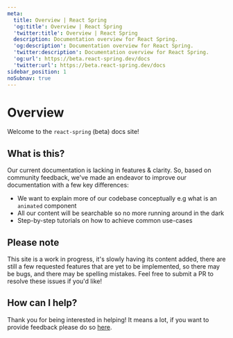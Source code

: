```yaml
---
meta:
  title: Overview | React Spring
  'og:title': Overview | React Spring
  'twitter:title': Overview | React Spring
  description: Documentation overview for React Spring.
  'og:description': Documentation overview for React Spring.
  'twitter:description': Documentation overview for React Spring.
  'og:url': https://beta.react-spring.dev/docs
  'twitter:url': https://beta.react-spring.dev/docs
sidebar_position: 1
noSubnav: true
---
```


# Overview

Welcome to the `react-spring` (beta) docs site!


<NavigationGrid cols={2} tiles={NAV_TILES} />

## What is this?

Our current documentation is lacking in features & clarity. So, based on
community feedback, we've made an endeavor to improve our documentation with a
few key differences:

- We want to explain more of our codebase conceptually e.g what is an `animated`
  component
- All our content will be searchable so no more running around in the dark
- Step-by-step tutorials on how to achieve common use-cases

## Please note

This site is a work in progress, it's slowly having its content added, there
are still a few requested features that are yet to be implemented, so there may
be bugs, and there may be spelling mistakes. Feel free to submit a PR to resolve
these issues if you'd like!

## How can I help?

Thank you for being interested in helping! It means a lot, if you want to provide
feedback please do so <a href="https://github.com/pmndrs/react-spring/discussions/1931">here</a>.
